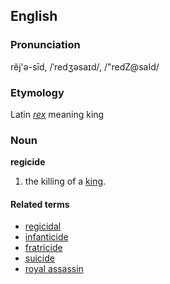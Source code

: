 ==English==
===Pronunciation===
rĕj'ə-sīd, /ˈredʒəsaɪd/, /"redZ@saId/

===Etymology===
Latin ''[[rex]]'' meaning king

===Noun===
'''regicide'''

# the killing of a [[king]].

====Related terms====
*[[regicidal]]
*[[infanticide]]
*[[fratricide]]
*[[suicide]]
*[[royal assassin]]